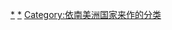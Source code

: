 {{Categories by country|nocat}}

[[Category:各國文化|*]]
[[Category:南美洲文化|*]]
[[Category:依南美洲国家来作的分类|Category:依南美洲国家来作的分类]]